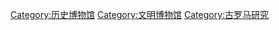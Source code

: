 [[Category:历史博物馆|Category:历史博物馆]]
[[Category:文明博物馆|Category:文明博物馆]]
[[Category:古罗马研究|Category:古罗马研究]]
